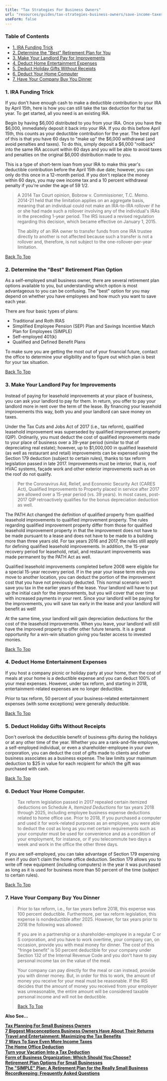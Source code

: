 ```yaml
---
title: "Tax Strategies For Business Owners"
url: "resources/guides/tax-strategies-business-owners/save-income-taxes-fg"
useForm: false
---
```



### Table of Contents

*   [1\. IRA Funding Trick](#1)
*   [2\. Determine the "Best" Retirement Plan for You](#2)
*   [3\. Make Your Landlord Pay for Improvements](#3)
*   [4\. Deduct Home Entertainment Expenses](#4)
*   [5\. Deduct Holiday Gifts Without Receipts](#5)
*   [6\. Deduct Your Home Computer](#6)
*   [7\. Have Your Company Buy You Dinner](#7)

### 1\. IRA Funding Trick

If you don't have enough cash to make a deductible contribution to your IRA by April 15th, here is how you can still take the tax deduction for that tax year. To get started, all you need is an existing IRA.

Begin by having $6,000 distributed to you from your IRA. Once you have the $6,000, immediately deposit it back into your IRA. If you do this before April 15th, this counts as your deductible contribution for the year. The best part of this is that you have 60 days to "make up" the $6,000 withdrawal (and avoid penalties and taxes). To do this, simply deposit a $6,000 "rollback" into the same IRA account within 60 days and you will be able to avoid taxes and penalties on the original $6,000 distribution made to you.

This is a type of short-term loan from your IRA to make this year's deductible contribution before the April 15th due date; however, you can only do this once in a 12-month period. If you don't replace the money within 60 days, you may owe income tax and a 10 percent withdrawal penalty if you're under the age of 59 1/2.

> A 2014 Tax Court opinion, Bobrow v. Commissioner, T.C. Memo. 2014-21 held that the limitation applies on an aggregate basis, meaning that an individual could not make an IRA-to-IRA rollover if he or she had made such a rollover involving any of the individual's IRAs in the preceding 1-year period. The IRS issued a revised regulation regarding this decision, which became effective on January 1, 2015.
> 
> The ability of an IRA owner to transfer funds from one IRA trustee directly to another is not affected because such a transfer is not a rollover and, therefore, is not subject to the one-rollover-per-year limitation.

[Back To Top](#top)

### 2\. Determine the "Best" Retirement Plan Option

As a self-employed small business owner, there are several retirement plan options available to you, but understanding which option is most advantageous to you can be confusing. The "best" option for you may depend on whether you have employees and how much you want to save each year.

There are four basic types of plans:

*   Traditional and Roth IRAS
*   Simplified Employee Pension (SEP) Plan and Savings Incentive Match Plan for Employees (SIMPLE)
*   Self-employed 401(k)
*   Qualified and Defined Benefit Plans

To make sure you are getting the most out of your financial future, contact the office to determine your eligibility and to figure out which plan is best for your tax situation.

[Back To Top](#top)

### 3\. Make Your Landlord Pay for Improvements

Instead of paying for leasehold improvements at your place of business, you can ask your landlord to pay for them. In return, you offer to pay your landlord more in rent over the term of the lease. By financing your leasehold improvements this way, both you and your landlord can save money on taxes.

Under the Tax Cuts and Jobs Act of 2017 (i.e., tax reform), qualified leasehold improvement was superseded by qualified improvement property (QIP). Ordinarily, you must deduct the cost of qualified improvements made to your place of business over a 39-year period (similar to that of depreciating real estate); however, up to $1,000,000 in qualified leasehold (as well as restaurant and retail) improvements can be expensed using the Section 179 deduction (subject to certain rules), thanks to tax reform legislation passed in late 2017. Improvements must be interior, that is, roof HVAC systems, façade work and other exterior improvements such as on the roof do not qualify.

> Per the Coronavirus Aid, Relief, and Economic Security Act (CARES Act), Qualified Improvements to Property placed in service after 2017 are allowed over a 15-year period (vs. 39 years). In most cases, post-2017 QIP retroactively qualifies for the bonus depreciation deduction as well.

The PATH Act changed the definition of qualified property from qualified leasehold improvements to qualified improvement property. The rules regarding qualified improvement property differ from those for qualified leasehold improvement property in that the improvement does not have to be made pursuant to a lease and does not have to be made to a building more than three years old. For tax years 2016 and 2017, the rules still apply for defining qualified leasehold improvements. In addition, the 15-year recovery period for leasehold, retail, and restaurant improvements was made permanent by the PATH Act as well.

Qualified leasehold improvements completed before 2008 were eligible for a special 15-year recovery period. If in the year your lease term ends you move to another location, you can deduct the portion of the improvement cost that you have not previously deducted. This normal scenario won't save you tax in the earlier years of the lease. Your landlord will have to put up the initial cash for the improvements, but you will cover that over time with increased payments in your rent. Since your landlord will be paying for the improvements, you will save tax early in the lease and your landlord will benefit as well!

At the same time, your landlord will gain depreciation deductions for the cost of the leasehold improvements. When you leave, your landlord will still have the improved property to offer other future tenants. It is a great opportunity for a win-win situation giving you faster access to invested monies.

[Back To Top](#top)

### 4\. Deduct Home Entertainment Expenses

If you host a company picnic or holiday party at your home, then the cost of meals at your home is a deductible expense and you can deduct 100% of your meal expenses. However, under tax reform, and starting in 2018, entertainment-related expenses are no longer deductible.

Prior to tax reform, 50 percent of your business-related entertainment expenses (with some exceptions) were generally deductible.

[Back To Top](#top)

### 5\. Deduct Holiday Gifts Without Receipts

Don't overlook the deductible benefit of business gifts during the holidays or at any other time of the year. Whether you are a rank-and-file employee, a self-employed individual, or even a shareholder-employee in your own corporation, you can deduct the cost of gifts made to clients and other business associates as a business expense. The law limits your maximum deduction to $25 in value for each recipient for which the gift was purchased with cash.

[Back To Top](#top)

### 6\. Deduct Your Home Computer.

> Tax reform legislation passed in 2017 repealed certain itemized deductions on Schedule A, _Itemized Deductions_ for tax years 2018 through 2025, including employee business expense deductions related to home office use. Prior to 2018, If you purchased a computer and used it for work-related purposes as an employee, you were able to deduct the cost as long as you met certain requirements such as your computer must be used for convenience and as a condition of your employment, for instance, or if you telecommute two days a week and work in the office the other three days.

If you are self-employed, you can take advantage of Section 179 expensing even if you don't claim the home office deduction. Section 179 allows you to write off new equipment (including computers) in the year it was purchased as long as it is used for business more than 50 percent of the time (subject to certain rules).

[Back To Top](#top)

### 7\. Have Your Company Buy You Dinner

> Prior to tax reform, i.e., for tax years before 2018, this expense was 100 percent deductible. Furthermore, per tax reform legislation, this expense is nondeductible after 2025. However, for tax years prior to 2018 the following was allowed:
> 
> If you are in a partnership or a shareholder-employee in a regular C or S corporation, and you have to work overtime, your company can, on occasion, provide you with meal money for dinner. The cost of this "fringe benefit" is 50 percent deductible for your company under Section 132 of the Internal Revenue Code and you don't have to pay personal income tax on the value of the meal.
> 
> Your company can pay directly for the meal or can instead, provide you with dinner money. But, in order for this to work, the amount of money you receive for your meal must be reasonable. If the IRS decides that the amount of money you received from your employer was unreasonable, the entire amount will be considered taxable personal income and will not be deductible.
> 
> [Back To Top](#top)

**Also See...**

[**Tax Planning For Small Business Owners**](/resources/guides/tax-strategies-business-owners/planning-small-business-owners-fg)  
[**7 Biggest Misconceptions Business Owners Have About Their Returns**](/resources/guides/tax-strategies-business-owners/misconceptions-business-owners-fg)  
[**Travel and Entertainment: Maximizing the Tax Benefits**](/resources/guides/tax-strategies-business-owners/travel-entertainment-fg)  
[**7 Ways To Save Even More Income Taxes**](/resources/guides/tax-strategies-business-owners/save-income-taxes-fg)  
[**The Home Office Deduction**](/resources/guides/tax-strategies-business-owners/home-office-deduction-fg)  
[**Turn your Vacation Into a Tax Deduction**](/resources/guides/tax-strategies-business-owners/vacation-tax-deduction-fg)  
[**Form of Business Organization: Which Should You Choose?**](/resources/guides/tax-strategies-business-owners/form-business-organization-fg)  
[**Retirement Plan Options For Small Businesses**](/resources/guides/tax-strategies-business-owners/retirement-plan-small-businesses-fg)  
[**The "SIMPLE" Plan: A Retirement Plan for the Really Small Business**](/resources/guides/tax-strategies-business-owners/simple-plan-fg)  
[**Recordkeeping: Frequently Asked Questions**](/resources/guides/tax-strategies-business-owners/recordkeeping-faq-faq) 
